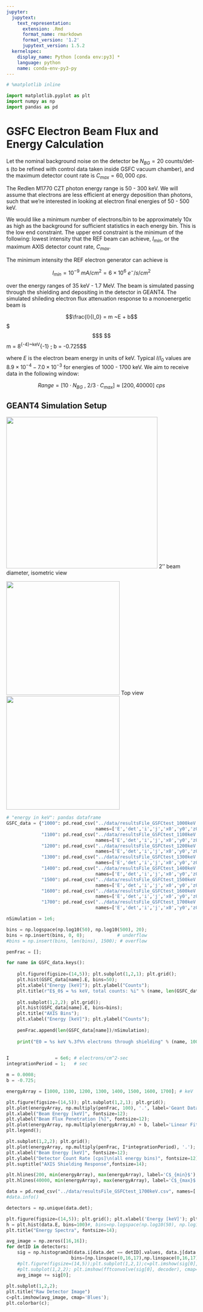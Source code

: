 ```yaml
---
jupyter:
  jupytext:
    text_representation:
      extension: .Rmd
      format_name: rmarkdown
      format_version: '1.2'
      jupytext_version: 1.5.2
  kernelspec:
    display_name: Python [conda env:py3] *
    language: python
    name: conda-env-py3-py
---
```


```python
# %matplotlib inline

import matplotlib.pyplot as plt
import numpy as np
import pandas as pd
```

<!-- #region -->
# GSFC Electron Beam Flux and Energy Calculation

Let the nominal background noise on the detector be $N_{BG} = 20$ counts/det-s (to be refined with control data taken inside GSFC vacuum chamber), and the maximum detector count rate is $C_{max} = 60,000 ~cps$.

The Redlen M1770 CZT photon energy range is 50 - 300 keV. We will assume that electrons are less efficient at energy deposition than photons, such that we're interested in looking at electron final energies of 50 - 500 keV.

We would like a minimum number of electrons/bin to be approximately 10x as high as the background for sufficient statistics in each energy bin. This is the low end constraint. The upper end constraint is the minimum of the following: lowest intensity that the REF beam can achieve, $I_{min}$, or the maximum AXIS detector count rate, $C_{max}$.

The minimum intensity the REF electron generator can achieve is

$$I_{min} = 10^{-9} ~mA/cm^2 = 6 \times 10^6 ~e^-/s/cm^2$$

over the energy ranges of 35 keV - 1.7 MeV. The beam is simulated passing through the shielding and depositing in the detector in GEANT4. The simulated shileding electron flux attenuation response to a monoenergetic beam is  
   
$$\frac{I}{I_0} = m ~E + b$$
$$$$
$$m = 8\times10^{-4}~keV^{-1} ~~,~~ b = -0.725$$


where $E$ is the electron beam energy in units of keV. Typical $I/I_0$ values are $8.9\times10^{-4} - 7.0\times10^{-3}$ for energies of 1000 - 1700 keV. We aim to receive data in the following window:

$$Range = [10 \cdot N_{BG}~,~ 2/3\cdot C_{max}] \approx [200, 40000]~cps$$

<!-- #endregion -->

<!-- #region -->
## GEANT4 Simulation Setup


<img src="./GSFC_setup1.png" width="400" />
2'' beam diameter, isometric view

<img src="./GSFC_setup2.png" width="300" /> 
Top view
<img src="./GSFC_setup3.png" width="300" />
<!-- #endregion -->

```python
# "energy in keV": pandas dataframe
GSFC_data = {"1000": pd.read_csv("../data/resultsFile_GSFCtest_1000keV.csv", 
                                 names=['E','det','i','j','x0','y0','z0']),
             "1100": pd.read_csv("../data/resultsFile_GSFCtest_1100keV.csv", 
                                 names=['E','det','i','j','x0','y0','z0']),
             "1200": pd.read_csv("../data/resultsFile_GSFCtest_1200keV.csv", 
                                 names=['E','det','i','j','x0','y0','z0']),
             "1300": pd.read_csv("../data/resultsFile_GSFCtest_1300keV.csv", 
                                 names=['E','det','i','j','x0','y0','z0']),
             "1400": pd.read_csv("../data/resultsFile_GSFCtest_1400keV.csv", 
                                 names=['E','det','i','j','x0','y0','z0']),
             "1500": pd.read_csv("../data/resultsFile_GSFCtest_1500keV.csv", 
                                 names=['E','det','i','j','x0','y0','z0']),
             "1600": pd.read_csv("../data/resultsFile_GSFCtest_1600keV.csv", 
                                 names=['E','det','i','j','x0','y0','z0']),
             "1700": pd.read_csv("../data/resultsFile_GSFCtest_1700keV.csv", 
                                 names=['E','det','i','j','x0','y0','z0'])}

nSimulation = 1e6;
```

```python
bins = np.logspace(np.log10(50), np.log10(500), 20);
bins = np.insert(bins, 0, 0);            # underflow
#bins = np.insert(bins, len(bins), 1500); # overflow

penFrac = [];

for name in GSFC_data.keys():
    
    plt.figure(figsize=(14,5)); plt.subplot(1,2,1); plt.grid();
    plt.hist(GSFC_data[name].E, bins=50);
    plt.xlabel("Energy [keV]"); plt.ylabel("Counts");
    plt.title(r"E$_0$ = %s keV, total counts: %i" % (name, len(GSFC_data[name])));
    
    plt.subplot(1,2,2); plt.grid();
    plt.hist(GSFC_data[name].E, bins=bins);
    plt.title("AXIS Bins");
    plt.xlabel("Energy [keV]"); plt.ylabel("Counts");
    
    penFrac.append(len(GSFC_data[name])/nSimulation);
    
    print("E0 = %s keV %.3f%% electrons through shielding" % (name, 100*len(GSFC_data[name])/nSimulation))
    
```

```python
I                 = 6e6; # electrons/cm^2-sec
integrationPeriod = 1;   # sec

m = 0.0008;
b = -0.725;

energyArray = [1000, 1100, 1200, 1300, 1400, 1500, 1600, 1700]; # keV

plt.figure(figsize=(14,5)); plt.subplot(1,2,1); plt.grid();
plt.plot(energyArray, np.multiply(penFrac, 100), '.', label='Geant Data');
plt.xlabel("Beam Energy [keV]", fontsize=12);
plt.ylabel("Beam Flux Penetration [%]", fontsize=12);
plt.plot(energyArray, np.multiply(energyArray,m) + b, label='Linear Fit');
plt.legend();

plt.subplot(1,2,2); plt.grid();
plt.plot(energyArray, np.multiply(penFrac, I*integrationPeriod), '.');
plt.xlabel("Beam Energy [keV]", fontsize=12);
plt.ylabel("Detector Count Rate [cps]\n(all energy bins)", fontsize=12);
plt.suptitle("AXIS Shielding Response",fontsize=14);

plt.hlines(200, min(energyArray), max(energyArray), label='C$_{min}$');
plt.hlines(40000, min(energyArray), max(energyArray), label='C$_{max}$'); plt.legend();
```

```python
data = pd.read_csv("../data/resultsFile_GSFCtest_1700keV.csv", names=['E','det','i','j','x0','y0','z0']);
#data.info()

detectors = np.unique(data.det);

plt.figure(figsize=(14,5)); plt.grid(); plt.xlabel('Energy [keV]'); plt.ylabel('Counts'); plt.subplot(1,2,1)
h = plt.hist(data.E, bins=100)#, bins=np.logspace(np.log10(50), np.log10(300), 16));
plt.title("Energy Spectra", fontsize=14);

avg_image = np.zeros([16,16]);
for detID in detectors:
    sig = np.histogram2d(data.i[data.det == detID].values, data.j[data.det == detID].values, 
                        bins=[np.linspace(0,16,17),np.linspace(0,16,17)]);
    #plt.figure(figsize=(14,5));plt.subplot(1,2,1);c=plt.imshow(sig[0], cmap='Blues'); plt.colorbar(c);
    #plt.subplot(1,2,2); plt.imshow(fftconvolve(sig[0], decoder), cmap='Blues')
    avg_image += sig[0];
    
plt.subplot(1,2,2);
plt.title("Raw Detector Image")
c=plt.imshow(avg_image, cmap='Blues');
plt.colorbar(c);
```
